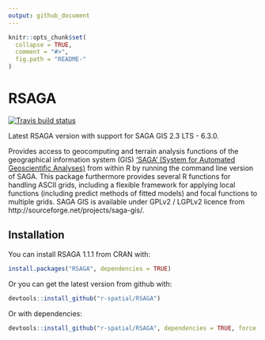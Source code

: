 ```yaml
---
output: github_document
---
```


<!-- README.md is generated from README.Rmd. Please edit that file -->

```r
knitr::opts_chunk$set(
  collapse = TRUE,
  comment = "#>",
  fig.path = "README-"
)
```

# RSAGA

[![Travis build status](https://travis-ci.org/r-spatial/RSAGA.svg?branch=master)](https://travis-ci.org/r-spatial/RSAGA)

Latest RSAGA version with support for SAGA GIS 2.3 LTS - 6.3.0. 

Provides access to geocomputing and terrain analysis
functions of the geographical information system (GIS) ['SAGA' (System for
Automated Geoscientific Analyses)](http://saga-gis.org/en/index.html) from within R by running the command 
line version of SAGA. This package furthermore provides several R functions
for handling ASCII grids, including a flexible framework for applying local
functions (including predict methods of fitted models) and focal functions to
multiple grids. SAGA GIS is available under GPLv2 / LGPLv2 licence from
http://sourceforge.net/projects/saga-gis/.

## Installation

You can install RSAGA 1.1.1 from CRAN with:

```r
install.packages("RSAGA", dependencies = TRUE)
```

Or you can get the latest version from github with:

```r
devtools::install_github("r-spatial/RSAGA")
```

Or with dependencies:

```r
devtools::install_github("r-spatial/RSAGA", dependencies = TRUE, force = TRUE)
```
